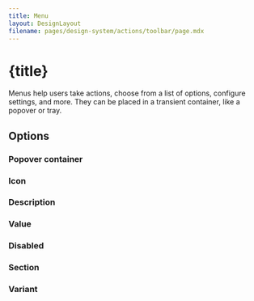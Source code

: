```yaml
---
title: Menu
layout: DesignLayout
filename: pages/design-system/actions/toolbar/page.mdx
---
```



# {title}

Menus help users take actions, choose from a list of options, configure settings, and more. They can be placed in a transient container, like a popover or tray.


<MainView />

<div style={{ display: "flex", gap: 30, padding: "30px 0"}}>
    <UIComponentLink link="/pages/ui-component/menu/" />
</div>

## Options 


### Popover container
<OptionsView />



### Icon
<IconView />

### Description
<DescriptionView />

### Value
<ValueView />

### Disabled
<DisabledView />

### Section
<SectionView />


### Variant
<VariantView />






